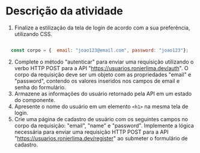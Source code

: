 
# Descrição da atividade

1. Finalize a estilização da tela de login de acordo com a sua preferência, utilizando CSS.

```js

  const corpo = {  email: "joao123@email.com", password: "joao123"};

```
2. Complete o método "autenticar" para enviar uma requisição utilizando o verbo HTTP POST para a API "https://usuarios.ronierlima.dev/auth". O corpo da requisição deve ser um objeto com as propriedades "email" e "password", contendo os valores inseridos nos campos de email e senha do formulário.
3. Armazene as informações do usuário retornado pela API em um estado do componente.
4. Apresente o nome do usuário em um elemento `<h1>` na mesma tela de login.
5. Crie uma página de cadastro de usuário com os seguintes campos no corpo da requisição: "email", "name" e "password". Implemente a lógica necessária para enviar uma requisição HTTP POST para a API "https://usuarios.ronierlima.dev/register" ao submeter o formulário de cadastro.

